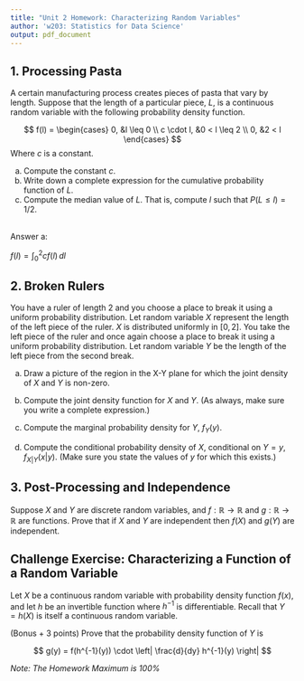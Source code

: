 ```yaml
---
title: "Unit 2 Homework: Characterizing Random Variables"
author: 'w203: Statistics for Data Science'
output: pdf_document
---
```


\newcommand{\R}{\mathbb{R}}

## 1. Processing Pasta 

A certain manufacturing process creates pieces of pasta that vary by length.  Suppose that the length of a particular piece, $L$, is a continuous random variable with the following probability density function.

$$
f(l) = 
  \begin{cases} 
    0, &l \leq 0 \\
    c \cdot l, &0 < l \leq 2 \\
    0, &2 < l
  \end{cases}
$$
Where $c$ is a constant.

a. Compute the constant $c$.
b. Write down a complete expression for the cumulative probability function of $L$. 
c. Compute the median value of $L$.  That is, compute $l$ such that $P(L \leq l ) = 1/2$. 

\
Answer a:

$f(l) = \int_0^2cf(l)\,dl$



\newpage

## 2. Broken Rulers

You have a ruler of length 2 and you choose a place to break it using a uniform probability distribution.  Let random variable $X$ represent the length of the left piece of the ruler.  $X$ is distributed uniformly in $[0,2]$.  You take the left piece of the ruler and once again choose a place to break it using a uniform probability distribution.  Let random variable $Y$ be the length of the left piece from the second break.

a. Draw a picture of the region in the X-Y plane for which the joint density of $X$ and $Y$ is non-zero.

b. Compute the joint density function for $X$ and $Y$. (As always, make sure you write a complete expression.)

c. Compute the marginal probability density for $Y$, $f_Y(y)$.

d. Compute the conditional probability density of $X$, conditional on $Y=y$, $f_{X|Y}(x|y)$.  (Make sure you state the values of $y$ for which this exists.)

\newpage

## 3. Post-Processing and Independence

Suppose $X$ and $Y$ are discrete random variables, and $f: \R \to \R$ and $g:\R \to \R$ are functions.  Prove that if $X$ and $Y$ are independent then $f(X)$ and $g(Y)$ are independent.
\newpage

## Challenge Exercise: Characterizing a Function of a Random Variable

Let $X$ be a continuous random variable with probability density function $f(x)$, and let $h$ be an invertible function where $h^{-1}$ is differentiable.  Recall that $Y = h(X)$ is itself a continuous random variable.  

(Bonus + 3 points) Prove that the probability density function of $Y$ is

$$
g(y) = f(h^{-1}(y)) \cdot \left| \frac{d}{dy} h^{-1}(y) \right|
$$

*Note: The Homework Maximum is 100%*
